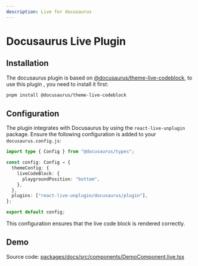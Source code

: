 ```yaml
---
description: Live for docusaurus
---
```



# Docusaurus Live Plugin

## Installation

The docusaurus plugin is based on [@docusaurus/theme-live-codeblock](https://docusaurus.io/docs/api/themes/@docusaurus/theme-live-codeblock),
to use this plugin , you need to install it first:

```bash
pnpm install @docusaurus/theme-live-codeblock
```

## Configuration

The plugin integrates with Docusaurus by using the `react-live-unplugin` package. Ensure the following configuration is added to your `docusaurus.config.js`:

```ts
import type { Config } from "@docusaurus/types";

const config: Config = {
  themeConfig: {
    liveCodeBlock: {
      playgroundPosition: "bottom",
    },
  },
  plugins: ["react-live-unplugin/docusaurus/plugin"],
};

export default config;
```

This configuration ensures that the live code block is rendered correctly.

## Demo

Source code: [packages/docs/src/components/DemoComponent.live.tsx](https://github.com/VdustR/react-live-unplugin/blob/main/packages/docs/src/components/DemoComponent.live.tsx)

<DemoComponent />

